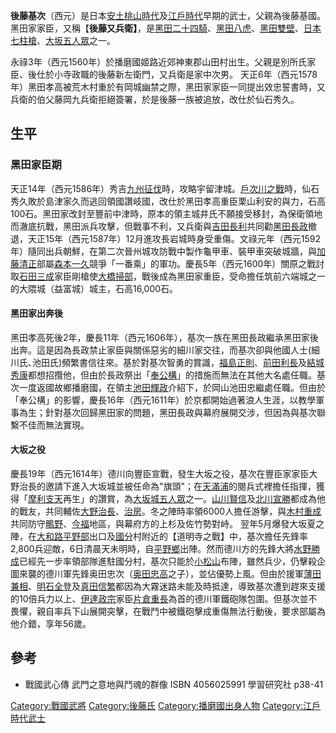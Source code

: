 {{日本武士
|名稱= 後藤基次
|圖片名稱= Gotou Mototuhgu.jpg
|圖片大小= 200px 
|圖片說明= 後藤基次
|時代= [[戰國時代_(日本)|戰國時代]] - [[江戸時代|江戸時代]]前期
|出生日期= 永禄3年4月10日（1560年5月5日）
|出生地點= 
|逝世日期= 慶長20年5月6日（1615年6月2日）
|逝世地點= 
|假名= 
|羅馬字= 
|幼名= 
|改名= 正親、氏房、正次、年房
|别名=弥八郎（幼名）、又兵衛 
|諡号= 
|神号= 
|戒名= 西照院殿夏安道蓮大居士、心岩宗伝居士（福岡金龍寺過去帳）、他
|洗禮名= 
|墓所= 奈良県宇陀市の薬師寺
大阪府柏原市の玉手山公園
愛媛県伊予市の長泉寺
大分県中津市
鳥取県鳥取市の景福寺
兵庫県姫路市の福田寺他
|朝廷官位= 従六位下・隠岐守
|幕府職位= 
|主君= 黒田孝高→仙石秀久→黒田孝高→長政→豊臣秀頼
|藩= 
|氏族=後藤氏 
|父母= 父：後藤基国　母：神吉頼氏女
|養父= 
|養母= 
|兄弟=基秀、基次、基景 
|姐妹= 
|正室= 先妻：不詳、後妻：三浦四兵衛女
|側室= 
|嗣子= 一意、基則、正方、又市、基芳、三浦為勝
女（野村祐直室）、女（山中藤太夫室）、他子女数名
|嗣女= 
|養子= 
|養女= 
}}
{{Japanese|japanese=後藤 基次|kana=ごとう もとつぐ|romaji=Gotō Mototsugu}}

'''後藤基次'''（西元{{bd|1560年|5月5日|1615年|6月2日|catIdx=Gotou, Mototsugu}}）是日本[[安土桃山時代|安土桃山時代]]及[[江戶時代|江戶時代]]早期的武士，父親為後藤基國。黑田家家臣，又稱【'''後藤又兵衛】'''，是[[黑田二十四騎|黑田二十四騎]]、[[黑田八虎|黑田八虎]]、[[黑田雙壁|黑田雙壁]]、[[日本七柱槍|日本七柱槍]]、[[大阪之戰|大坂五人眾]]之一。

永祿3年（西元1560年）於播磨國姬路近郊神東郡山田村出生。父親是別所氏家臣、後仕於小寺政職的後藤新左衛門，又兵衛是家中次男。
天正6年（西元1578年）黑田孝高被荒木村重於有岡城幽禁之際，黑田家家臣一同提出效忠誓書時，又兵衛的伯父藤岡九兵衛拒絕簽署，於是後藤一族被追放，改仕於仙石秀久。

== 生平 ==
=== 黑田家臣期 ===
天正14年（西元1586年）秀吉[[九州征伐|九州征伐]]時，攻略宇留津城。[[戶次川之戰|戶次川之戰]]時，仙石秀久敗於島津家久而逃回領國讚岐國，改仕於黑田孝高重臣栗山利安的與力，石高100石。黑田家改封至豐前中津時，原本的領主城井氏不願接受移封，為保衛領地而澈底抗戰，黑田派兵攻擊，但戰事不利，又兵衛與[[吉田長利|吉田長利]]共同勸[[黑田長政|黑田長政]]撤退，天正15年（西元1587年）12月進攻長岩城時身受重傷。文祿元年（西元1592年）隨同出兵朝鮮，在第二次晉州城攻防戰中製作龜甲車、裝甲車突破城牆，與[[加藤清正|加藤清正]]部屬[[森本一久|森本一久]]競爭「一番乘」的軍功。慶長5年（西元1600年）關原之戰討取[[石田三成|石田三成]]家臣剛槍使[[大橋掃部|大橋掃部]]，戰後成為黑田家重臣，受命擔任筑前六端城之一的大隈城（益富城）城主，石高16,000石｡

==== 黑田家出奔後 ==== 
黑田孝高死後2年，慶長11年（西元1606年），基次一族在黑田長政繼承黑田家後出奔。這是因為長政禁止家臣與關係惡劣的細川家交往，而基次卻與他國人士(細川氏､池田氏)頻繁書信往來。基於對基次智勇的賞識，[[福島正則|福島正則]]、[[前田利長|前田利長]]及[[結城秀康|結城秀康]]都想招攬他，但由於長政祭出「[[奉公構|奉公構]]」的措施而無法在其他大名處任職。基次一度返國故鄉播磨國，在領主[[池田輝政|池田輝政]]介紹下，於岡山池田忠繼處任職。但由於「奉公構」的影響，慶長16年（西元1611年）於京都開始過著浪人生涯，以教學軍事為生；針對基次回歸黑田家的問題，黑田長政與幕府展開交涉，但因為與基次聯繫不佳而無法實現｡

==== 大坂之役 ==== 
慶長19年（西元1614年）德川向豐臣宣戰，發生大坂之役，基次在豐臣家家臣大野治長的邀請下進入大坂城並被任命為"旗頭"；在[[天滿浦|天滿浦]]的閱兵式裡擔任指揮，獲得「[[摩利支天|摩利支天]]再生」的讚賞，為[[大坂城五人眾|大坂城五人眾]]之一。[[山川賢信|山川賢信]]及[[北川宣勝|北川宣勝]]都成為他的戰友，共同輔佐[[大野治長|大野治長]]、[[治房|治房]]。冬之陣時率領6000人擔任游擊，與[[木村重成|木村重成]]共同防守[[鴫野|鴫野]]、[[今福|今福]]地區，與幕府方的上杉及佐竹勢對峙。
翌年5月爆發大坂夏之陣，在[[大和路|大和路]][[平野部|平野部]]出口及[[國分|國分]]村附近的【道明寺之戰】中，基次擔任先鋒率2,800兵迎敵，6日清晨天未明時，自[[平野鄉|平野鄉]]出陣。然而德川方的先鋒大將[[水野勝成|水野勝成]]已經先一步率領部隊進駐國分村，基次只能於[[小松山|小松山]]布陣，雖然兵少，仍擊殺企圖來襲的德川軍先鋒奥田忠次（[[奥田忠高|奥田忠高]]之子），並佔優勢上風。但由於援軍[[薄田兼相|薄田兼相]]、[[明石全登|明石全登]]及[[真田信繁|真田信繁]]都因為大霧迷路未能及時抵達，導致基次遭到趕來支援的10倍兵力以上、[[伊達政宗|伊達政宗]]家臣[[片倉重長|片倉重長]]為首的德川軍鐵砲隊包圍。但基次並不畏懼，親自率兵下山展開突擊，在戰鬥中被鐵砲擊成重傷無法行動後，要求部屬為他介錯，享年56歲。

==參考==
*戰國武心傳 武門之意地與鬥魂的群像 ISBN 4056025991 學習研究社 p38-41

{{DEFAULTSORT:Gotou, Mototsugu}}
[[Category:戰國武將|Category:戰國武將]]
[[Category:後藤氏|Category:後藤氏]]
[[Category:播磨國出身人物|Category:播磨國出身人物]]
[[Category:江戶時代武士|Category:江戶時代武士]]